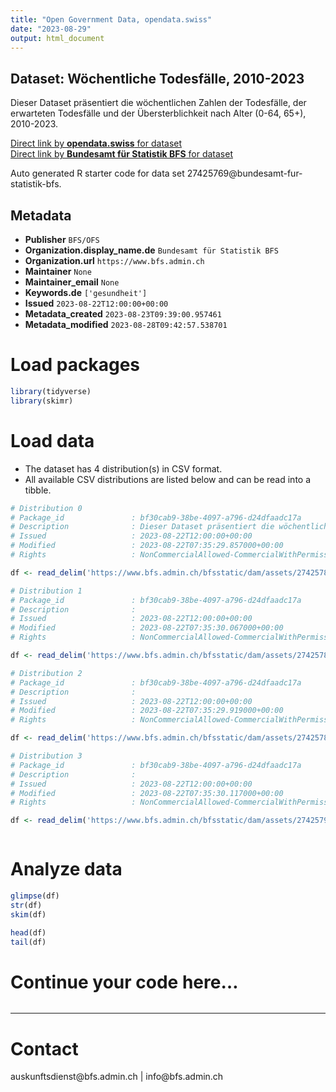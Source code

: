 ```yaml
---
title: "Open Government Data, opendata.swiss"
date: "2023-08-29"
output: html_document
---
```


## Dataset: Wöchentliche Todesfälle, 2010-2023

Dieser Dataset präsentiert die wöchentlichen Zahlen der Todesfälle, der erwarteten Todesfälle und der Übersterblichkeit nach Alter (0-64, 65+), 2010-2023.

[Direct link by **opendata.swiss** for dataset](https://opendata.swiss/de/dataset/wochentliche-todesfalle-2010-20232)<br>
[Direct link by **Bundesamt für Statistik BFS** for dataset](https://www.bfs.admin.ch/asset/de/ts-d-14.03.04.03-wr)

Auto generated R starter code for data set 27425769@bundesamt-fur-statistik-bfs.

## Metadata

- **Publisher** `BFS/OFS`
- **Organization.display_name.de** `Bundesamt für Statistik BFS`
- **Organization.url** `https://www.bfs.admin.ch`
- **Maintainer** `None`
- **Maintainer_email** `None`
- **Keywords.de** `['gesundheit']`
- **Issued** `2023-08-22T12:00:00+00:00`
- **Metadata_created** `2023-08-23T09:39:00.957461`
- **Metadata_modified** `2023-08-28T09:42:57.538701`


# Load packages

```r

library(tidyverse)
library(skimr)

```

# Load data

-   The dataset has 4 distribution(s) in CSV format.
-   All available CSV distributions are listed below and can be read into a tibble.

```r

# Distribution 0
# Package_id               : bf30cab9-38be-4097-a796-d24dfaadc17a
# Description              : Dieser Dataset präsentiert die wöchentlichen Zahlen der Todesfälle, der erwarteten Todesfälle und der Übersterblichkeit nach Alter (0-64, 65+), 2010-2023.
# Issued                   : 2023-08-22T12:00:00+00:00
# Modified                 : 2023-08-22T07:35:29.857000+00:00
# Rights                   : NonCommercialAllowed-CommercialWithPermission-ReferenceRequired

df <- read_delim('https://www.bfs.admin.ch/bfsstatic/dam/assets/27425782/master')

# Distribution 1
# Package_id               : bf30cab9-38be-4097-a796-d24dfaadc17a
# Description              : 
# Issued                   : 2023-08-22T12:00:00+00:00
# Modified                 : 2023-08-22T07:35:30.067000+00:00
# Rights                   : NonCommercialAllowed-CommercialWithPermission-ReferenceRequired

df <- read_delim('https://www.bfs.admin.ch/bfsstatic/dam/assets/27425789/master')

# Distribution 2
# Package_id               : bf30cab9-38be-4097-a796-d24dfaadc17a
# Description              : 
# Issued                   : 2023-08-22T12:00:00+00:00
# Modified                 : 2023-08-22T07:35:29.919000+00:00
# Rights                   : NonCommercialAllowed-CommercialWithPermission-ReferenceRequired

df <- read_delim('https://www.bfs.admin.ch/bfsstatic/dam/assets/27425784/master')

# Distribution 3
# Package_id               : bf30cab9-38be-4097-a796-d24dfaadc17a
# Description              : 
# Issued                   : 2023-08-22T12:00:00+00:00
# Modified                 : 2023-08-22T07:35:30.117000+00:00
# Rights                   : NonCommercialAllowed-CommercialWithPermission-ReferenceRequired

df <- read_delim('https://www.bfs.admin.ch/bfsstatic/dam/assets/27425792/master')



```

# Analyze data

```r

glimpse(df)
str(df)
skim(df)

head(df)
tail(df)

```

# Continue your code here...

```r

```

------------------------------------------------------------------------

# Contact

auskunftsdienst@bfs.admin.ch | info@bfs.admin.ch
